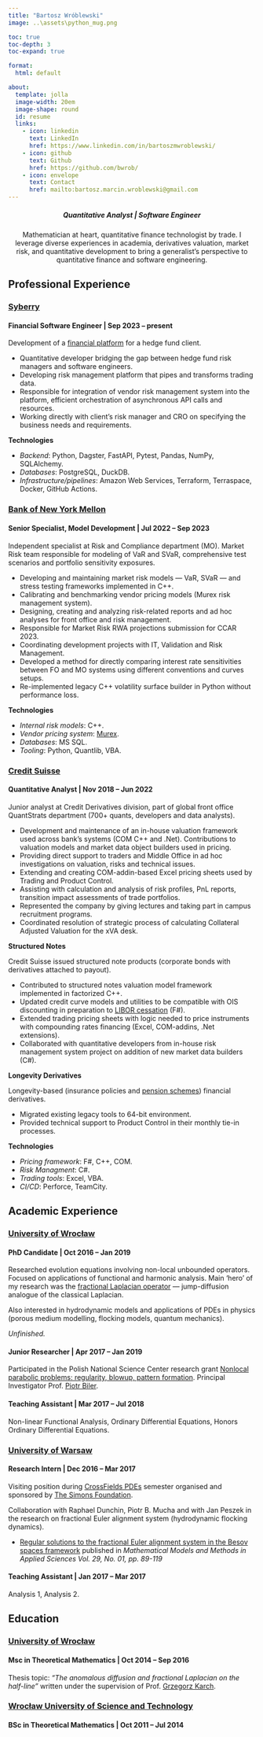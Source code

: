 ```yaml
---
title: "Bartosz Wróblewski" 
image: ..\assets\python_mug.png

toc: true
toc-depth: 3
toc-expand: true

format: 
  html: default

about:
  template: jolla
  image-width: 20em
  image-shape: round
  id: resume
  links:
    - icon: linkedin
      text: LinkedIn
      href: https://www.linkedin.com/in/bartoszmwroblewski/
    - icon: github
      text: Github
      href: https://github.com/bwrob/
    - icon: envelope
      text: Contact
      href: mailto:bartosz.marcin.wroblewski@gmail.com
---
```


::: {#resume}
<center>

##### Quantitative Analyst \| Software Engineer

Mathematician at heart, quantitative finance technologist by trade. 
I leverage diverse experiences in academia, derivatives valuation, market risk,
and quantitative development to bring a generalist's perspective to quantitative finance and software engineering.

</center>
:::

## Professional Experience

### [Syberry](https://www.syberry.com/)

#### Financial Software Engineer \| Sep 2023 -- present

Development of a [financial platform](https://www.syberry.com/case-studies/game-changing-financial-platform/) for a hedge fund client.

-   Quantitative developer bridging the gap between hedge fund risk managers and software engineers.
-   Developing risk management platform that pipes and transforms trading data.
-   Responsible for integration of vendor risk management system into the platform, efficient orchestration of asynchronous API calls and resources.
-   Working directly with client's risk manager and CRO on specifying the business needs and requirements.

**Technologies**

-   *Backend*: Python, Dagster, FastAPI, Pytest, Pandas, NumPy, SQLAlchemy.
-   *Databases*: PostgreSQL, DuckDB.
-   *Infrastructure/pipelines*: Amazon Web Services, Terraform, Terraspace, Docker, GitHub Actions.

### [Bank of New York Mellon](https://www.bnymellon.com/)

#### Senior Specialist, Model Development \| Jul 2022 -- Sep 2023

Independent specialist at Risk and Compliance department (MO). Market Risk team responsible for modeling of VaR and SVaR, comprehensive test scenarios and portfolio sensitivity exposures.

-   Developing and maintaining market risk models --- VaR, SVaR --- and stress testing frameworks implemented in C++.
-   Calibrating and benchmarking vendor pricing models (Murex risk management system).
-   Designing, creating and analyzing risk-related reports and ad hoc analyses for front office and risk management.
-   Responsible for Market Risk RWA projections submission for CCAR 2023.
-   Coordinating development projects with IT, Validation and Risk Management.
-   Developed a method for directly comparing interest rate sensitivities between FO and MO systems using different conventions and curves setups.
-   Re-implemented legacy C++ volatility surface builder in Python without performance loss.

**Technologies**

-   *Internal risk models*: C++.
-   *Vendor pricing system*: [Murex](https://www.murex.com/en).
-   *Databases*: MS SQL.
-   *Tooling*: Python, Quantlib, VBA.

### [Credit Suisse](https://www.credit-suisse.com/)

#### Quantitative Analyst \| Nov 2018 -- Jun 2022

Junior analyst at Credit Derivatives division, part of global front office QuantStrats department (700+ quants, developers and data analysts).

-   Development and maintenance of an in-house valuation framework used across bank's systems (COM C++ and .Net). Contributions to valuation models and market data object builders used in pricing.
-   Providing direct support to traders and Middle Office in ad hoc investigations on valuation, risks and technical issues.
-   Extending and creating COM-addin-based Excel pricing sheets used by Trading and Product Control.
-   Assisting with calculation and analysis of risk profiles, PnL reports, transition impact assessments of trade portfolios.
-   Represented the company by giving lectures and taking part in campus recruitment programs.
-   Coordinated resolution of strategic process of calculating Collateral Adjusted Valuation for the xVA desk.

**Structured Notes**

Credit Suisse issued structured note products (corporate bonds with derivatives attached to payout).

-   Contributed to structured notes valuation model framework implemented in factorized C++.
-   Updated credit curve models and utilities to be compatible with OIS discounting in preparation to [LIBOR cessation](https://www.forbes.com/advisor/investing/what-is-libor/) (F#).
-   Extended trading pricing sheets with logic needed to price instruments with compounding rates financing (Excel, COM-addins, .Net extensions).
-   Collaborated with quantitative developers from in-house risk management system project on addition of new market data builders (C#).

**Longevity Derivatives**

Longevity-based (insurance policies and [pension schemes](https://www.independent.co.uk/news/business/news/itv-pays-credit-suisse-to-take-on-the-risk-on-its-pension-scheme-2342304.html)) financial derivatives.

-   Migrated existing legacy tools to 64-bit environment.
-   Provided technical support to Product Control in their monthly tie-in processes.

**Technologies**

-   *Pricing framework*: F#, C++, COM.
-   *Risk Managment*: C#.
-   *Trading tools*: Excel, VBA.
-   *CI/CD*: Perforce, TeamCity.

## Academic Experience

### [University of Wrocław](https://www.math.uni.wroc.pl/)

#### PhD Candidate \| Oct 2016 -- Jan 2019

Researched evolution equations involving non-local unbounded operators. Focused on applications of functional and harmonic analysis. Main 'hero' of my research was the [fractional Laplacian operator](https://en.wikipedia.org/wiki/Fractional_Laplacian) --- jump-diffusion analogue of the classical Laplacian.

Also interested in hydrodynamic models and applications of PDEs in physics (porous medium modelling, flocking models, quantum mechanics).

*Unfinished.*

#### Junior Researcher \| Apr 2017 -- Jan 2019

Participated in the Polish National Science Center research grant [Nonlocal parabolic problems: regularity, blowup, pattern formation](https://projekty.ncn.gov.pl/en/index.php?projekt_id=352757). Principal Investigator Prof. [Piotr Biler](http://www.math.uni.wroc.pl/~biler/).

#### Teaching Assistant \| Mar 2017 -- Jul 2018

Non-linear Functional Analysis, Ordinary Differential Equations, Honors Ordinary Differential Equations.

### [University of Warsaw](https://www.mimuw.edu.pl/en/studies/)

#### Research Intern \| Dec 2016 -- Mar 2017

Visiting position during [CrossFields PDEs](https://crossfields.impan.pl/index.html) semester organised and sponsored by [The Simons Foundation](https://www.simonsfoundation.org/).

Collaboration with Raphael Dunchin, Piotr B. Mucha and with Jan Peszek in the research on fractional Euler alignment system (hydrodynamic flocking dynamics).

-   [Regular solutions to the fractional Euler alignment system in the Besov spaces framework](https://arxiv.org/abs/1804.07611) published in *Mathematical Models and Methods in Applied Sciences Vol. 29, No. 01, pp. 89-119*

#### Teaching Assistant \| Jan 2017 -- Mar 2017

Analysis 1, Analysis 2.

## Education

### [University of Wrocław](https://www.math.uni.wroc.pl/)

#### Msc in Theoretical Mathematics \| Oct 2014 -- Sep 2016

Thesis topic: *"The anomalous diffusion and fractional Laplacian on the half-line"* written under the supervision of Prof. [Grzegorz Karch](https://karch.math.uni.wroc.pl/).

### [Wrocław University of Science and Technology](https://wmat.pwr.edu.pl)

#### BSc in Theoretical Mathematics \| Oct 2011 -- Jul 2014